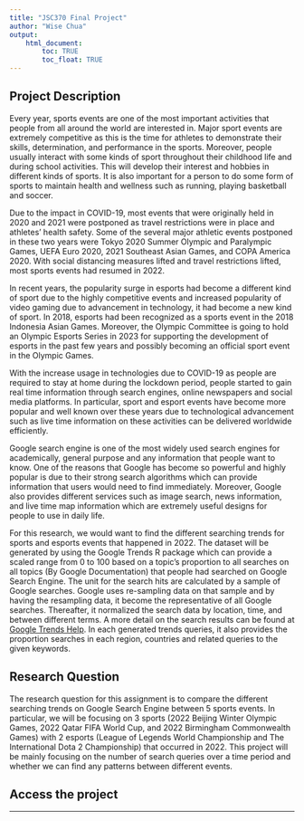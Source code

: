 ```yaml
---
title: "JSC370 Final Project"
author: "Wise Chua"
output: 
    html_document:
        toc: TRUE
        toc_float: TRUE
---
```


## Project Description

Every year, sports events are one of the most important activities that people from all around the world are interested in. Major sport events are extremely competitive as this is the time for athletes to demonstrate their skills, determination, and performance in the sports. Moreover, people usually interact with some kinds of sport throughout their childhood life and during school activities. This will develop their interest and hobbies in different kinds of sports. It is also important for a person to do some form of sports to maintain health and wellness such as running, playing basketball and soccer.

Due to the impact in COVID-19, most events that were originally held in 2020 and 2021 were postponed as travel restrictions were in place and athletes' health safety. Some of the several major athletic events postponed in these two years were Tokyo 2020 Summer Olympic and Paralympic Games,  UEFA Euro 2020, 2021 Southeast Asian Games, and COPA America 2020. With social distancing measures lifted and travel restrictions lifted, most sports events had resumed in 2022. 

In recent years, the popularity surge in esports had become a different kind of sport due to the highly competitive events and increased popularity of video gaming due to advancement in technology, it had become a new kind of sport. In 2018, esports had been recognized as a sports event in the 2018 Indonesia Asian Games. Moreover, the Olympic Committee is going to hold an Olympic Esports Series in 2023 for supporting the development of esports in the past few years and possibly becoming an official sport event in the Olympic Games. 

With the increase usage in technologies due to COVID-19 as people are required to stay at home during the lockdown period, people started to gain real time information through search engines, online newspapers and social media platforms. In particular, sport and esport events have become more popular and well known over these years due to technological advancement such as live time information on these activities can be delivered worldwide efficiently. 

Google search engine is one of the most widely used search engines for academically, general purpose and any information that people want to know. One of the reasons that Google has become so powerful and highly popular is due to their strong search algorithms which can provide information that users would need to find immediately. Moreover, Google also provides different services such as image search, news information, and live time map information which are extremely useful designs for people to use in daily life. 

For this research, we would want to find the different searching trends for sports and esports events that happened in 2022. The dataset will be generated by using the Google Trends R package which can provide a scaled range from 0 to 100 based on a topic’s proportion to all searches on all topics (By Google Documentation) that people had searched on Google Search Engine. The unit for the search hits are calculated by a sample of Google searches. Google uses re-sampling data on that sample and by having the resampling data, it become the representative of all Google searches. Thereafter, it normalized the search data by location, time, and between different terms. A more detail on the search results can be found at [Google Trends Help](https://support.google.com/trends/answer/4365533?hl=en). In each generated trends queries, it also provides the proportion searches in each region, countries and related queries to the given keywords. 

## Research Question

The research question for this assignment is to compare the different searching trends on Google Search Engine between 5 sports events. In particular, we will be focusing on 3 sports (2022 Beijing Winter Olympic Games, 2022 Qatar FIFA World Cup, and 2022 Birmingham Commonwealth Games) with 2 esports (League of Legends World Championship and The International Dota 2 Championship) that occurred in 2022. This project will be mainly focusing on the number of search queries over a time period and whether we can find any patterns between different events. 

## Access the project

---